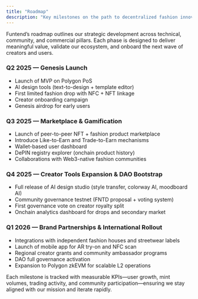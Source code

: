 ```yaml
---
title: "Roadmap"
description: "Key milestones on the path to decentralized fashion innovation"
---
```


Funtend’s roadmap outlines our strategic development across technical, community, and commercial pillars. Each phase is designed to deliver meaningful value, validate our ecosystem, and onboard the next wave of creators and users.

### **Q2 2025 — Genesis Launch**
- Launch of MVP on Polygon PoS
- AI design tools (text-to-design + template editor)
- First limited fashion drop with NFC + NFT linkage
- Creator onboarding campaign
- Genesis airdrop for early users

### **Q3 2025 — Marketplace & Gamification**
- Launch of peer-to-peer NFT + fashion product marketplace
- Introduce Like-to-Earn and Trade-to-Earn mechanisms
- Wallet-based user dashboard
- DePIN registry explorer (onchain product history)
- Collaborations with Web3-native fashion communities

### **Q4 2025 — Creator Tools Expansion & DAO Bootstrap**
- Full release of AI design studio (style transfer, colorway AI, moodboard AI)
- Community governance testnet (FNTD proposal + voting system)
- First governance vote on creator royalty split
- Onchain analytics dashboard for drops and secondary market

### **Q1 2026 — Brand Partnerships & International Rollout**
- Integrations with independent fashion houses and streetwear labels
- Launch of mobile app for AR try-on and NFC scan
- Regional creator grants and community ambassador programs
- DAO full governance activation
- Expansion to Polygon zkEVM for scalable L2 operations

Each milestone is tracked with measurable KPIs—user growth, mint volumes, trading activity, and community participation—ensuring we stay aligned with our mission and iterate rapidly.
